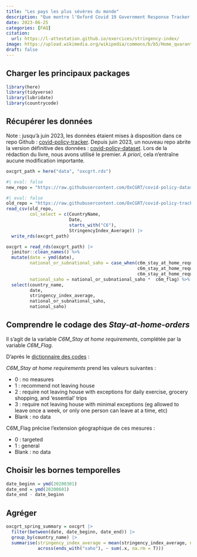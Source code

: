 ```yaml
---
title: "Les pays les plus sévères du monde"
description: "Que montre l'Oxford Covid 19 Government Response Tracker ?"
date: 2023-06-25
categories: [FAQ]
citation: 
  url: https://l-attestation.github.io/exercices/stringency-index/ 
image: https://upload.wikimedia.org/wikipedia/commons/b/b5/Home_quarantine_stamp_BMC.jpg
draft: false
---
```


## Charger les principaux packages

```r
library(here)
library(tidyverse)
library(lubridate)
library(countrycode)
```

## Récupérer les données

Note : jusqu'à juin 2023, les données étaient mises à disposition dans ce repo Github : [covid-policy-tracker](https://github.com/OxCGRT/covid-policy-tracker). Depuis juin 2023, un nouveau repo abrite la version définitive des données : [covid-policy-dataset](https://github.com/OxCGRT/covid-policy-dataset). Lors de la rédaction du livre, nous avons utilisé le premier. *A priori*, cela n'entraîne aucune modification importante.

```r
oxcgrt_path = here("data", "oxcgrt.rds")
```

```r
#| eval: false
new_repo = "https://raw.githubusercontent.com/OxCGRT/covid-policy-dataset/main/data/OxCGRT_compact_national_v1.csv" # pour information
```

```r
#| eval: false
old_repo = "https://raw.githubusercontent.com/OxCGRT/covid-policy-tracker/master/data/OxCGRT_nat_latest.csv"
read_csv(old_repo,
         col_select = c(CountryName,
                        Date,
                        starts_with("C6"),
                        StringencyIndex_Average)) |>
  write_rds(oxcgrt_path)
```

```r
oxcgrt = read_rds(oxcgrt_path) |> 
  janitor::clean_names() %>%
  mutate(date = ymd(date),
         national_or_subnational_saho = case_when(c6m_stay_at_home_requirements %in% 0:1 ~ 0,
                                                  c6m_stay_at_home_requirements == 2 ~ 1,
                                                  c6m_stay_at_home_requirements == 3 ~ 2),
         national_saho = national_or_subnational_saho *  c6m_flag) %>%
  select(country_name,
         date,
         stringency_index_average,
         national_or_subnational_saho,
         national_saho)
```

## Comprendre le codage des *Stay-at-home-orders*

Il s'agit de la variable *C6M_Stay at home requirements*, complétée par la variable *C6M_Flag*.

D'après le [dictionnaire des codes](https://github.com/OxCGRT/covid-policy-dataset/blob/main/documentation_and_codebook.md) :

*C6M_Stay at home requirements* prend les valeurs suivantes :

- 0 : no measures
- 1 : recommend not leaving house
- 2 : require not leaving house with exceptions for daily exercise, grocery shopping, and 'essential' trips
- 3 : require not leaving house with minimal exceptions (eg allowed to leave once a week, or only one person can leave at a time, etc)
- Blank : no data

C6M_Flag précise l'extension géographique de ces mesures :

- 0 : targeted
- 1 : general
- Blank : no data

## Choisir les bornes temporelles

```r
date_beginn = ymd(20200301)
date_end = ymd(20200601)
date_end - date_beginn
```

## Agréger

```r
oxcgrt_spring_summary = oxcgrt |> 
  filter(between(date, date_beginn, date_end)) |> 
  group_by(country_name) |> 
  summarise(stringency_index_average = mean(stringency_index_average, na.rm = T),
            across(ends_with("saho"), ~ sum(.x, na.rm = T)))
```
